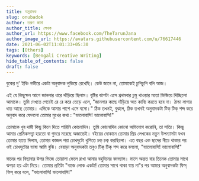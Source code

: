 ```yaml
---
title: অনুবাদক
slug: onubadok
author: তরুণ জানা
author_title: লেখক
author_url: https://www.facebook.com/TheTarunJana
author_image_url: https://avatars.githubusercontent.com/u/76617446
date: 2021-06-02T11:01:33+05:30
tags: [Others]
keywords: [Bengali Creative Writing]
hide_table_of_contents: false
draft: false
---
```


বুকের দু' ইঞ্চি গভীরে একটা অনুবাদক লুকিয়ে রেখেছি। কেউ জানে না, তোমাকেই চুপিচুপি বলি আজ।

এই যে কিছুক্ষন আগে জানলার ধারে দাঁড়িয়ে ছিলাম। বৃষ্টির ঝাপটা এসে প্রথমবার চুমু খাওয়ার মতো ভিজিয়ে দিচ্ছিলো 
আমাকে। তুমি দেখতে পেয়েই রে রে করে তেড়ে এলে, "জানলার কাছে দাঁড়িয়ে অত কাব্যি করতে হবে না। ঠান্ডা লাগার
ধাত আছে তোমার। এদিকে আমার পাশে এসে বসো।" ঠিক তখনই, বুঝলে, ঠিক তখনই অনুবাদকটা টিক্ টিক্ শব্দ করে
অনুবাদ করে ফেললো তোমার মুখের কথা : "ভালোবাসি! ভালোবাসি!"

<!-- truncate -->

তোমাকে খুব দামী কিছু কিনে দিতে পারিনি কোনোদিন। তুমি কোনোদিন কোনো অভিযোগ করোনি, তা সত্যি। কিন্তু আমার 
প্রেমিকসত্ত্বা হয়তো বা গুমরে মরেছে অজান্তেই। বইয়ের দোকানে তোমার প্রিয় লেখকের নতুন উপন্যাসটা যখন তোমার হাতে 
দিলাম, তোমার কাজল পরা চোখদুটো খুশিতে চক্ চক্ করছিলো। এত বছর এক ছাদের নীচে থাকার পর ওই চোখদুটোর ভাষা
আমি বুঝি। বেয়াড়া অনুবাদকটা তবুও টিক্ টিক্ শব্দ করে বললো, "ভালোবাসি! ভালোবাসি!"

স্নানের পর বিছানার উপর ভিজে তোয়ালা ফেলে রাখা আমার বহুদিনের বদভ্যাস। মাসে অন্তত বার তিনেক তোমার সাথে ঝগড়া
হয় এটা নিয়ে। তোমার প্রতিটা "বাজে লোক একটা! তোমার সাথে থাকা যায় না"র পর আমার অনুবাদকটা ফিস্ ফিস্ করে বলে, 
"ভালোবাসি! ভালোবাসি!"